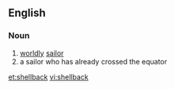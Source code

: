 ==English==

===Noun===
{{en-noun}}
#[[worldly]] [[sailor]]
# a sailor who has already crossed the equator
[[et:shellback]]
[[vi:shellback]]